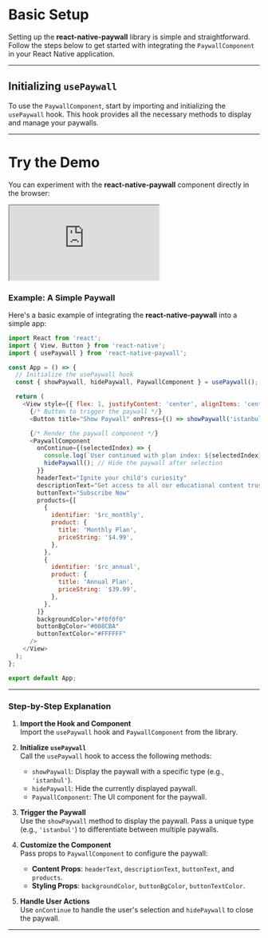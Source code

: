 # Basic Setup

Setting up the **react-native-paywall** library is simple and straightforward. Follow the steps below to get started with integrating the `PaywallComponent` in your React Native application.

---

## Initializing `usePaywall`

To use the `PaywallComponent`, start by importing and initializing the `usePaywall` hook. This hook provides all the necessary methods to display and manage your paywalls.

---

# Try the Demo

You can experiment with the **react-native-paywall** component directly in the browser:

<iframe
  src="https://snack.expo.dev/embedded/@bilaldem/react-native-paywall?platform=ios&theme=light&preview=true"
  style={{
    overflow: 'hidden',
    background: '#fbfcfd',
    border: '1px solid var(--color-border)',
    borderRadius: '4px',
    height: '1024px',
    width: '100%',
  }}></iframe>

### Example: A Simple Paywall

Here's a basic example of integrating the **react-native-paywall** into a simple app:

```javascript
import React from 'react';
import { View, Button } from 'react-native';
import { usePaywall } from 'react-native-paywall';

const App = () => {
  // Initialize the usePaywall hook
  const { showPaywall, hidePaywall, PaywallComponent } = usePaywall();

  return (
    <View style={{ flex: 1, justifyContent: 'center', alignItems: 'center' }}>
      {/* Button to trigger the paywall */}
      <Button title="Show Paywall" onPress={() => showPaywall('istanbul')} />

      {/* Render the paywall component */}
      <PaywallComponent
        onContinue={(selectedIndex) => {
          console.log(`User continued with plan index: ${selectedIndex}`);
          hidePaywall(); // Hide the paywall after selection
        }}
        headerText="Ignite your child's curiosity"
        descriptionText="Get access to all our educational content trusted by thousands of parents"
        buttonText="Subscribe Now"
        products={[
          {
            identifier: '$rc_monthly',
            product: {
              title: 'Monthly Plan',
              priceString: '$4.99',
            },
          },
          {
            identifier: '$rc_annual',
            product: {
              title: 'Annual Plan',
              priceString: '$39.99',
            },
          },
        ]}
        backgroundColor="#f0f0f0"
        buttonBgColor="#008CBA"
        buttonTextColor="#FFFFFF"
      />
    </View>
  );
};

export default App;
```

---

### Step-by-Step Explanation

1. **Import the Hook and Component**  
   Import the `usePaywall` hook and `PaywallComponent` from the library.

2. **Initialize `usePaywall`**  
   Call the `usePaywall` hook to access the following methods:

   - `showPaywall`: Display the paywall with a specific type (e.g., `'istanbul'`).
   - `hidePaywall`: Hide the currently displayed paywall.
   - `PaywallComponent`: The UI component for the paywall.

3. **Trigger the Paywall**  
   Use the `showPaywall` method to display the paywall. Pass a unique type (e.g., `'istanbul'`) to differentiate between multiple paywalls.

4. **Customize the Component**  
   Pass props to `PaywallComponent` to configure the paywall:

   - **Content Props**: `headerText`, `descriptionText`, `buttonText`, and `products`.
   - **Styling Props**: `backgroundColor`, `buttonBgColor`, `buttonTextColor`.

5. **Handle User Actions**  
   Use `onContinue` to handle the user's selection and `hidePaywall` to close the paywall.

---
